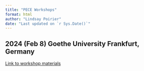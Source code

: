 ```yaml
---
title: "PECE Workshops"
format: html
author: "Lindsay Poirier"
date: "Last updated on `r Sys.Date()`"
---
```



## 2024 (Feb 8) Goethe University Frankfurt, Germany

[Link to workshop materials](workshops/frankfurt2024.html)